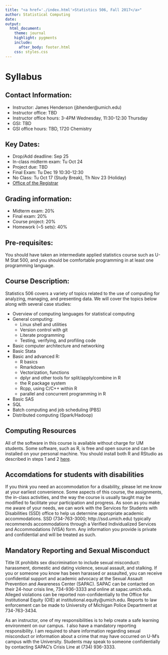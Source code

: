 ```yaml
---
title: "<a href='./index.html'>Statistics 506, Fall 2017</a>"
author: Statistical Computing
date: 
output: 
  html_document:
    theme: journal
    highlight: pygments
    include:
      after_body: footer.html
    css: styles.css
---
```


# Syllabus

## Contact Information:

  + Instructor: James Henderson (jbhender@umich.edu)
  + Instructor office: TBD
  + Instructor office hours: 3-4PM Wednesday, 11:30-12:30 Thursday
  + GSI: TBD
  + GSI office hours: TBD, 1720 Chemistry

## Key Dates:
  + Drop/Add deadline: Sep 25
  + In-class midterm exam: Tu Oct 24
  + Project due: TBD
  + Final Exam: Tu Dec 19 10:30-12:30
  + No Class: Tu Oct 17 (Study Break), Th Nov 23 (Holiday)
  + <a href="http://ro.umich.edu/">Office of the Registrar</a>
  
## Grading information:
  + Midterm exam: 20%
  + Final exam: 20%
  + Course project: 20%
  + Homework (~5 sets): 40%
  
## Pre-requisites: 

You should have taken an intermediate applied statistics course such as U-M Stat 500, and you should be comfortable programming in at least one programming language.

## Course Description: 
Statistics 506 covers a variety of topics related to the use of computing for analyzing,
managing, and presenting data. We will cover the topics below along with several case studies:

  + Overview of computing languages for statistical computing
  + General computing:
    - Linux shell and utilities
    - Version control with git
    - Literate programming
    - Testing, verifying, and profiling code
  + Basic computer architecture and networking
  + Basic Stata
  + Basic and advanced R:
    - R basics
    - Rmarkdown
    - Vectorization, functions
    - dplyr and other tools for split/apply/combine in R
    - the R package system
    - Rcpp, using C/C++ within R
    - parallel and concurrent programming in R
  + Basic SAS
  + SQL
  + Batch computing and job scheduling (PBS)
  + Distributed computing (Spark/Hadoop)

## Computing Resources

All of the software in this course is available without charge for UM students.
Some software, such as R, is free and open source and can be installed on your
personal machine. You should install both R and RStudio as described in steps
1 and 2 <a href="https://jbhender.github.io/R_Workshop_Prep.html">here</a>. 

## Accomdations for students with disabilities

If you think you need an accommodation for a disability, please let me know at your earliest convenience. Some aspects of this course, 
the assignments, the in-class activities, and the way the course is usually taught may be modified to facilitate your participation and progress. 
As soon as you make me aware of your needs, we can work with the Services for Students with Disabilities (SSD) office to help us determine appropriate 
academic accommodations. 
SSD (734-763-3000; http://ssd.umich.edu)
 typically recommends accommodations through a Verified Individualized Services and Accommodations (VISA) form. 
Any information you provide is private and confidential and will be treated as such. 

## Mandatory Reporting and Sexual Misconduct

Title IX prohibits sex discrimination to include sexual misconduct: harassment, domestic and dating violence, sexual assault, and stalking. If you or someone you know has been harassed or assaulted, you can receive confidential support and academic advocacy at the Sexual Assault Prevention and Awareness Center (SAPAC). SAPAC can be contacted on their 24-hour crisis line, 734-936-3333 and online at sapac.umich.edu. Alleged violations can be reported non-confidentially to the Office for Institutional Equity (OIE) at institutional.equity@umich.edu. Reports to law enforcement can be made to University of Michigan Police Department at 734-763-3434.

As an instructor, one of my responsibilities is to help create a safe learning environment on our campus.  I also have a mandatory reporting responsibility. I am required to share information regarding sexual misconduct or information about a crime that may have occurred on U-M's campus with the University. Students may speak to someone confidentially by contacting SAPAC’s Crisis Line at (734) 936-3333.

